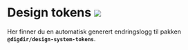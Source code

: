 
<Meta title='Endringslogger/Design tokens' />

# Design tokens [![](https://img.shields.io/npm/v/@digdir/design-system-tokens?label=latest%20release&color=0051be)](https://www.npmjs.com/package/@digdir/design-system-tokens)

Her finner du en automatisk generert endringslogg til pakken **`@digdir/design-system-tokens`**.

<GithubReleasesChangelog />
